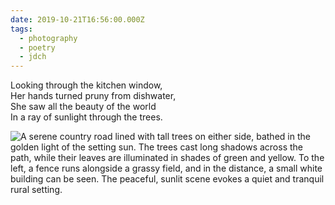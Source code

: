 ```yaml
---
date: 2019-10-21T16:56:00.000Z
tags:
  - photography
  - poetry
  - jdch
---
```

Looking through the kitchen window,<br/>
Her hands turned pruny from dishwater,<br/>
She saw all the beauty of the world<br/>
In a ray of sunlight through the trees.

![A serene country road lined with tall trees on either side, bathed in the golden light of the setting sun. The trees cast long shadows across the path, while their leaves are illuminated in shades of green and yellow. To the left, a fence runs alongside a grassy field, and in the distance, a small white building can be seen. The peaceful, sunlit scene evokes a quiet and tranquil rural setting.](../../assets/photos/20191021-IMG_3318.jpg)
